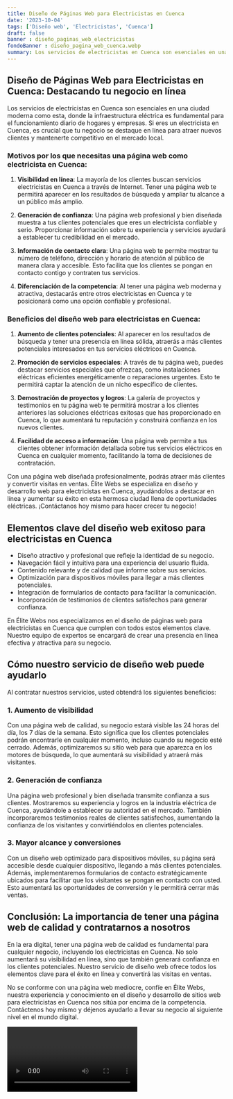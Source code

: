 ```yaml
---
title: Diseño de Páginas Web para Electricistas en Cuenca
date: '2023-10-04'
tags: ['Diseño web', 'Electricistas', 'Cuenca']
draft: false
banner : diseño_paginas_web_electricistas
fondoBanner : diseño_pagina_web_cuenca.webp
summary: Los servicios de electricistas en Cuenca son esenciales en una ciudad moderna como esta, donde la infraestructura eléctrica es fundamental para el funcionamiento diario de hogares y empresas. Si eres un electricista en Cuenca, es crucial que tu negocio se destaque en línea para atraer nuevos clientes y mantenerte competitivo en el mercado local.
---
```


## Diseño de Páginas Web para Electricistas en Cuenca: Destacando tu negocio en línea

Los servicios de electricistas en Cuenca son esenciales en una ciudad moderna como esta, donde la infraestructura eléctrica es fundamental para el funcionamiento diario de hogares y empresas. Si eres un electricista en Cuenca, es crucial que tu negocio se destaque en línea para atraer nuevos clientes y mantenerte competitivo en el mercado local.

### Motivos por los que necesitas una página web como electricista en Cuenca:

1. **Visibilidad en línea**: La mayoría de los clientes buscan servicios electricistas en Cuenca a través de Internet. Tener una página web te permitirá aparecer en los resultados de búsqueda y ampliar tu alcance a un público más amplio.

2. **Generación de confianza**: Una página web profesional y bien diseñada muestra a tus clientes potenciales que eres un electricista confiable y serio. Proporcionar información sobre tu experiencia y servicios ayudará a establecer tu credibilidad en el mercado.

3. **Información de contacto clara**: Una página web te permite mostrar tu número de teléfono, dirección y horario de atención al público de manera clara y accesible. Esto facilita que los clientes se pongan en contacto contigo y contraten tus servicios.

4. **Diferenciación de la competencia**: Al tener una página web moderna y atractiva, destacarás entre otros electricistas en Cuenca y te posicionará como una opción confiable y profesional.

### Beneficios del diseño web para electricistas en Cuenca:

1. **Aumento de clientes potenciales**: Al aparecer en los resultados de búsqueda y tener una presencia en línea sólida, atraerás a más clientes potenciales interesados en tus servicios eléctricos en Cuenca.

2. **Promoción de servicios especiales**: A través de tu página web, puedes destacar servicios especiales que ofrezcas, como instalaciones eléctricas eficientes energéticamente o reparaciones urgentes. Esto te permitirá captar la atención de un nicho específico de clientes.

3. **Demostración de proyectos y logros**: La galería de proyectos y testimonios en tu página web te permitirá mostrar a los clientes anteriores las soluciones eléctricas exitosas que has proporcionado en Cuenca, lo que aumentará tu reputación y construirá confianza en los nuevos clientes.

4. **Facilidad de acceso a información**: Una página web permite a tus clientes obtener información detallada sobre tus servicios eléctricos en Cuenca en cualquier momento, facilitando la toma de decisiones de contratación.

Con una página web diseñada profesionalmente, podrás atraer más clientes y convertir visitas en ventas. Élite Webs se especializa en diseño y desarrollo web para electricistas en Cuenca, ayudándolos a destacar en línea y aumentar su éxito en esta hermosa ciudad llena de oportunidades eléctricas. ¡Contáctanos hoy mismo para hacer crecer tu negocio!

<GifSeo />

<Cta />

## Elementos clave del diseño web exitoso para electricistas en Cuenca

- Diseño atractivo y profesional que refleje la identidad de su negocio.
- Navegación fácil y intuitiva para una experiencia del usuario fluida.
- Contenido relevante y de calidad que informe sobre sus servicios.
- Optimización para dispositivos móviles para llegar a más clientes potenciales.
- Integración de formularios de contacto para facilitar la comunicación.
- Incorporación de testimonios de clientes satisfechos para generar confianza.

En Élite Webs nos especializamos en el diseño de páginas web para electricistas en Cuenca que cumplen con todos estos elementos clave. Nuestro equipo de expertos se encargará de crear una presencia en línea efectiva y atractiva para su negocio.

## Cómo nuestro servicio de diseño web puede ayudarlo

Al contratar nuestros servicios, usted obtendrá los siguientes beneficios:

### 1. Aumento de visibilidad

Con una página web de calidad, su negocio estará visible las 24 horas del día, los 7 días de la semana. Esto significa que los clientes potenciales podrán encontrarle en cualquier momento, incluso cuando su negocio esté cerrado. Además, optimizaremos su sitio web para que aparezca en los motores de búsqueda, lo que aumentará su visibilidad y atraerá más visitantes.

### 2. Generación de confianza

Una página web profesional y bien diseñada transmite confianza a sus clientes. Mostraremos su experiencia y logros en la industria eléctrica de Cuenca, ayudándole a establecer su autoridad en el mercado. También incorporaremos testimonios reales de clientes satisfechos, aumentando la confianza de los visitantes y convirtiéndolos en clientes potenciales.

### 3. Mayor alcance y conversiones

Con un diseño web optimizado para dispositivos móviles, su página será accesible desde cualquier dispositivo, llegando a más clientes potenciales. Además, implementaremos formularios de contacto estratégicamente ubicados para facilitar que los visitantes se pongan en contacto con usted. Esto aumentará las oportunidades de conversión y le permitirá cerrar más ventas.

## Conclusión: La importancia de tener una página web de calidad y contratarnos a nosotros

En la era digital, tener una página web de calidad es fundamental para cualquier negocio, incluyendo los electricistas en Cuenca. No solo aumentará su visibilidad en línea, sino que también generará confianza en los clientes potenciales. Nuestro servicio de diseño web ofrece todos los elementos clave para el éxito en línea y convertirá las visitas en ventas.

No se conforme con una página web mediocre, confíe en Élite Webs, nuestra experiencia y conocimiento en el diseño y desarrollo de sitios web para electricistas en Cuenca nos sitúa por encima de la competencia. Contáctenos hoy mismo y déjenos ayudarlo a llevar su negocio al siguiente nivel en el mundo digital.

<Video />

<CtaBot job='Electricistas' city='Cuenca'/>

<Gmaps query='Cuenca+españa+maps' />